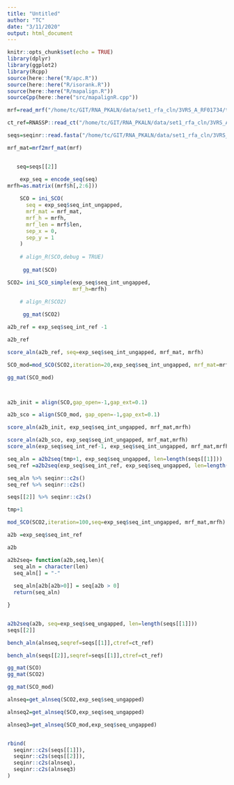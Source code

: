 ```yaml
---
title: "Untitled"
author: "TC"
date: "3/11/2020"
output: html_document
---
```


```r
knitr::opts_chunk$set(echo = TRUE)
library(dplyr)
library(ggplot2)
library(Rcpp)
source(here::here("R/apc.R"))
source(here::here("R/isorank.R"))
source(here::here("R/mapalign.R"))
sourceCpp(here::here("src/mapalignR.cpp"))
```

```r

mrf=read_mrf("/home/tc/GIT/RNA_PKALN/data/set1_rfa_cln/3VRS_A_RF01734/tmp.mrf")

ct_ref=RNASSP::read_ct("/home/tc/GIT/RNA_PKALN/data/set1_rfa_cln/3VRS_A_RF01734/3VRS_A.ct")

seqs=seqinr::read.fasta("/home/tc/GIT/RNA_PKALN/data/set1_rfa_cln/3VRS_A_RF01734/tmp.ungapped.msa")

mrf_mat=mrf2mrf_mat(mrf)


   seq=seqs[[2]]
```



```r
    exp_seq = encode_seq(seq)
mrfh=as.matrix((mrf$h[,2:6]))
    
    SCO = ini_SCO(
      seq = exp_seq$seq_int_ungapped,
      mrf_mat = mrf_mat, 
      mrf_h = mrfh,
      mrf_len = mrf$len,
      sep_x = 0,
      sep_y = 1
    )
    
    # align_R(SCO,debug = TRUE)
    
     gg_mat(SCO)
```


```r
SCO2= ini_SCO_simple(exp_seq$seq_int_ungapped,
                     mrf_h=mrfh)

    # align_R(SCO2)
    
     gg_mat(SCO2)
```


```r
a2b_ref = exp_seq$seq_int_ref -1

a2b_ref

score_aln(a2b_ref, seq=exp_seq$seq_int_ungapped, mrf_mat, mrfh)
```


```r
SCO_mod=mod_SCO(SCO2,iteration=20,exp_seq$seq_int_ungapped, mrf_mat=mrf_mat,mrf_h=mrfh)
```

```r
gg_mat(SCO_mod)
```



```r

```

```r

```



```r

a2b_init = align(SCO,gap_open=-1,gap_ext=0.1)

a2b_sco = align(SCO_mod, gap_open=-1,gap_ext=0.1)

score_aln(a2b_init, exp_seq$seq_int_ungapped, mrf_mat,mrfh)

score_aln(a2b_sco, exp_seq$seq_int_ungapped, mrf_mat,mrfh)
score_aln(exp_seq$seq_int_ref-1, exp_seq$seq_int_ungapped, mrf_mat,mrfh)
```

```r
seq_aln = a2b2seq(tmp+1, exp_seq$seq_ungapped, len=length(seqs[[1]]))
seq_ref =a2b2seq(exp_seq$seq_int_ref, exp_seq$seq_ungapped, len=length(seqs[[1]]))

seq_aln %>% seqinr::c2s()
seq_ref %>% seqinr::c2s()

seqs[[2]] %>% seqinr::c2s()
```

```r
tmp+1
```


```r
mod_SCO(SCO2,iteration=100,seq=exp_seq$seq_int_ungapped, mrf_mat,mrfh)
```


```r
a2b =exp_seq$seq_int_ref

a2b

a2b2seq= function(a2b,seq,len){
  seq_aln = character(len)
  seq_aln[] = "-"
  
  seq_aln[a2b[a2b>0]] = seq[a2b > 0]
  return(seq_aln)

}


a2b2seq(a2b, seq=exp_seq$seq_ungapped, len=length(seqs[[1]]))
seqs[[2]]
```



```r
bench_aln(alnseq,seqref=seqs[[1]],ctref=ct_ref)

bench_aln(seqs[[2]],seqref=seqs[[1]],ctref=ct_ref)


```


```r
gg_mat(SCO)
gg_mat(SCO2)

gg_mat(SCO_mod)
```


```r
alnseq=get_alnseq(SCO2,exp_seq$seq_ungapped)

alnseq2=get_alnseq(SCO,exp_seq$seq_ungapped)

alnseq3=get_alnseq(SCO_mod,exp_seq$seq_ungapped)


rbind(
  seqinr::c2s(seqs[[1]]),
  seqinr::c2s(seqs[[2]]),
  seqinr::c2s(alnseq),
  seqinr::c2s(alnseq3)
)

```

```r

```

